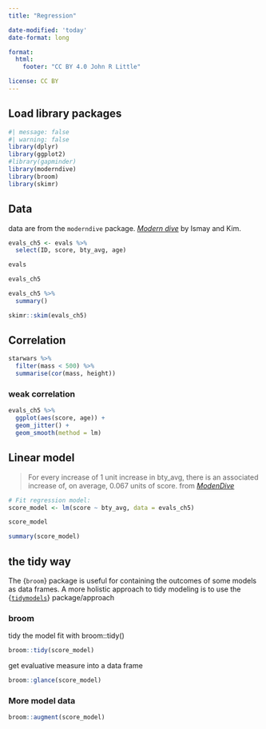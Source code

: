 ```yaml
---
title: "Regression"

date-modified: 'today'
date-format: long

format: 
  html:
    footer: "CC BY 4.0 John R Little"

license: CC BY   
---
```


## Load library packages

```r
#| message: false
#| warning: false
library(dplyr)
library(ggplot2)
#library(gapminder)
library(moderndive)
library(broom)
library(skimr)
```

## Data

data are from the `moderndive` package. [*Modern dive*](https://moderndive.com/) by Ismay and Kim.

```r
evals_ch5 <- evals %>% 
  select(ID, score, bty_avg, age)

evals

evals_ch5
```

```r
evals_ch5 %>% 
  summary()
```

```r
skimr::skim(evals_ch5)
```

## Correlation

```r

starwars %>% 
  filter(mass < 500) %>% 
  summarise(cor(mass, height))
```

### weak correlation

```r
evals_ch5 %>% 
  ggplot(aes(score, age)) +
  geom_jitter() +
  geom_smooth(method = lm)
```

## Linear model

> For every increase of 1 unit increase in bty_avg, there is an associated increase of, on average, 0.067 units of score. from [*ModenDive*](https://moderndive.com/5-regression.html)

```r
# Fit regression model:
score_model <- lm(score ~ bty_avg, data = evals_ch5)

score_model
```

```r
summary(score_model)
```

## the tidy way

The {`broom`} package is useful for containing the outcomes of some models as data frames. A more holistic approach to tidy modeling is to use the {[`tidymodels`](https://tidymodels.org)} package/approach

### broom

tidy the model fit with broom::tidy()

```r
broom::tidy(score_model)
```

get evaluative measure into a data frame

```r
broom::glance(score_model)
```

### More model data

```r
broom::augment(score_model)
```
